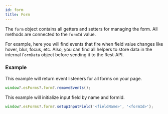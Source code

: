 ```yaml
---
id: form
title: Form
---
```



The `form` object contains all getters and setters for managing the form. All methods are connected to the `formId` value.

For example, here you will find events that fire when field value changes like hover, blur, focus, etc. Also, you can find all helpers to store data in the internal `FormData` object before sending it to the Rest-API.

<WindowObject name="Form" filter="form" url="form" />

### Example

This example will return event listeners for all forms on your page.

```js
window?.esForms?.form?.removeEvents();
```

This example will initialize input field by name and formId.

```js
window?.esForms?.form?.setupInputField('<fieldName>', '<formId>');
```
